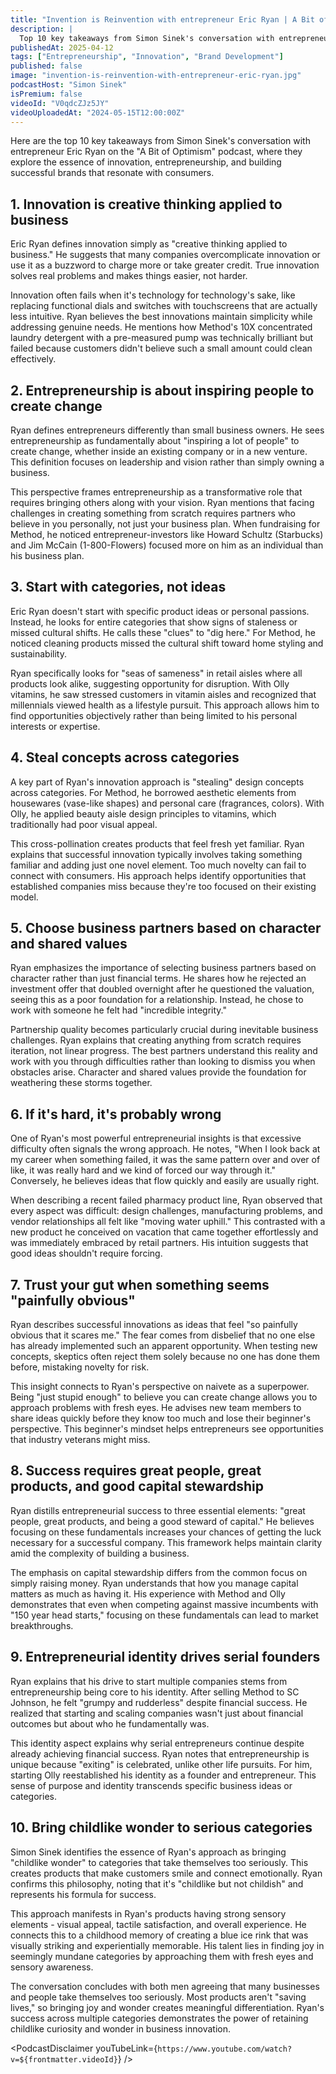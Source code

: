 ```yaml
---
title: "Invention is Reinvention with entrepreneur Eric Ryan | A Bit of Optimism Podcast"
description: |
  Top 10 key takeaways from Simon Sinek's conversation with entrepreneur Eric Ryan on the "A Bit of Optimism" podcast, where they explore the essence of innovation, entrepreneurship, and building successful brands that resonate with consumers.
publishedAt: 2025-04-12
tags: ["Entrepreneurship", "Innovation", "Brand Development"]
published: false
image: "invention-is-reinvention-with-entrepreneur-eric-ryan.jpg"
podcastHost: "Simon Sinek"
isPremium: false
videoId: "V0qdcZJz5JY"
videoUploadedAt: "2024-05-15T12:00:00Z"
---
```



<PodcastSummaryPageLayout frontmatter={frontmatter}>

Here are the top 10 key takeaways from Simon Sinek's conversation with entrepreneur Eric Ryan on the "A Bit of Optimism" podcast, where they explore the essence of innovation, entrepreneurship, and building successful brands that resonate with consumers.

## 1. Innovation is creative thinking applied to business

Eric Ryan defines innovation simply as "creative thinking applied to business." He suggests that many companies overcomplicate innovation or use it as a buzzword to charge more or take greater credit. True innovation solves real problems and makes things easier, not harder.

Innovation often fails when it's technology for technology's sake, like replacing functional dials and switches with touchscreens that are actually less intuitive. Ryan believes the best innovations maintain simplicity while addressing genuine needs. He mentions how Method's 10X concentrated laundry detergent with a pre-measured pump was technically brilliant but failed because customers didn't believe such a small amount could clean effectively.

## 2. Entrepreneurship is about inspiring people to create change

Ryan defines entrepreneurs differently than small business owners. He sees entrepreneurship as fundamentally about "inspiring a lot of people" to create change, whether inside an existing company or in a new venture. This definition focuses on leadership and vision rather than simply owning a business.

This perspective frames entrepreneurship as a transformative role that requires bringing others along with your vision. Ryan mentions that facing challenges in creating something from scratch requires partners who believe in you personally, not just your business plan. When fundraising for Method, he noticed entrepreneur-investors like Howard Schultz (Starbucks) and Jim McCain (1-800-Flowers) focused more on him as an individual than his business plan.

## 3. Start with categories, not ideas

Eric Ryan doesn't start with specific product ideas or personal passions. Instead, he looks for entire categories that show signs of staleness or missed cultural shifts. He calls these "clues" to "dig here." For Method, he noticed cleaning products missed the cultural shift toward home styling and sustainability.

Ryan specifically looks for "seas of sameness" in retail aisles where all products look alike, suggesting opportunity for disruption. With Olly vitamins, he saw stressed customers in vitamin aisles and recognized that millennials viewed health as a lifestyle pursuit. This approach allows him to find opportunities objectively rather than being limited to his personal interests or expertise.

## 4. Steal concepts across categories

A key part of Ryan's innovation approach is "stealing" design concepts across categories. For Method, he borrowed aesthetic elements from housewares (vase-like shapes) and personal care (fragrances, colors). With Olly, he applied beauty aisle design principles to vitamins, which traditionally had poor visual appeal.

This cross-pollination creates products that feel fresh yet familiar. Ryan explains that successful innovation typically involves taking something familiar and adding just one novel element. Too much novelty can fail to connect with consumers. His approach helps identify opportunities that established companies miss because they're too focused on their existing model.

## 5. Choose business partners based on character and shared values

Ryan emphasizes the importance of selecting business partners based on character rather than just financial terms. He shares how he rejected an investment offer that doubled overnight after he questioned the valuation, seeing this as a poor foundation for a relationship. Instead, he chose to work with someone he felt had "incredible integrity."

Partnership quality becomes particularly crucial during inevitable business challenges. Ryan explains that creating anything from scratch requires iteration, not linear progress. The best partners understand this reality and work with you through difficulties rather than looking to dismiss you when obstacles arise. Character and shared values provide the foundation for weathering these storms together.

## 6. If it's hard, it's probably wrong

One of Ryan's most powerful entrepreneurial insights is that excessive difficulty often signals the wrong approach. He notes, "When I look back at my career when something failed, it was the same pattern over and over of like, it was really hard and we kind of forced our way through it." Conversely, he believes ideas that flow quickly and easily are usually right.

When describing a recent failed pharmacy product line, Ryan observed that every aspect was difficult: design challenges, manufacturing problems, and vendor relationships all felt like "moving water uphill." This contrasted with a new product he conceived on vacation that came together effortlessly and was immediately embraced by retail partners. His intuition suggests that good ideas shouldn't require forcing.

## 7. Trust your gut when something seems "painfully obvious"

Ryan describes successful innovations as ideas that feel "so painfully obvious that it scares me." The fear comes from disbelief that no one else has already implemented such an apparent opportunity. When testing new concepts, skeptics often reject them solely because no one has done them before, mistaking novelty for risk.

This insight connects to Ryan's perspective on naivete as a superpower. Being "just stupid enough" to believe you can create change allows you to approach problems with fresh eyes. He advises new team members to share ideas quickly before they know too much and lose their beginner's perspective. This beginner's mindset helps entrepreneurs see opportunities that industry veterans might miss.

## 8. Success requires great people, great products, and good capital stewardship

Ryan distills entrepreneurial success to three essential elements: "great people, great products, and being a good steward of capital." He believes focusing on these fundamentals increases your chances of getting the luck necessary for a successful company. This framework helps maintain clarity amid the complexity of building a business.

The emphasis on capital stewardship differs from the common focus on simply raising money. Ryan understands that how you manage capital matters as much as having it. His experience with Method and Olly demonstrates that even when competing against massive incumbents with "150 year head starts," focusing on these fundamentals can lead to market breakthroughs.

## 9. Entrepreneurial identity drives serial founders

Ryan explains that his drive to start multiple companies stems from entrepreneurship being core to his identity. After selling Method to SC Johnson, he felt "grumpy and rudderless" despite financial success. He realized that starting and scaling companies wasn't just about financial outcomes but about who he fundamentally was.

This identity aspect explains why serial entrepreneurs continue despite already achieving financial success. Ryan notes that entrepreneurship is unique because "exiting" is celebrated, unlike other life pursuits. For him, starting Olly reestablished his identity as a founder and entrepreneur. This sense of purpose and identity transcends specific business ideas or categories.

## 10. Bring childlike wonder to serious categories

Simon Sinek identifies the essence of Ryan's approach as bringing "childlike wonder" to categories that take themselves too seriously. This creates products that make customers smile and connect emotionally. Ryan confirms this philosophy, noting that it's "childlike but not childish" and represents his formula for success.

This approach manifests in Ryan's products having strong sensory elements - visual appeal, tactile satisfaction, and overall experience. He connects this to a childhood memory of creating a blue ice rink that was visually striking and experientially memorable. His talent lies in finding joy in seemingly mundane categories by approaching them with fresh eyes and sensory awareness.

The conversation concludes with both men agreeing that many businesses and people take themselves too seriously. Most products aren't "saving lives," so bringing joy and wonder creates meaningful differentiation. Ryan's success across multiple categories demonstrates the power of retaining childlike curiosity and wonder in business innovation.

<PodcastDisclaimer
  youTubeLink={`https://www.youtube.com/watch?v=${frontmatter.videoId}`}
/>

</PodcastSummaryPageLayout>
